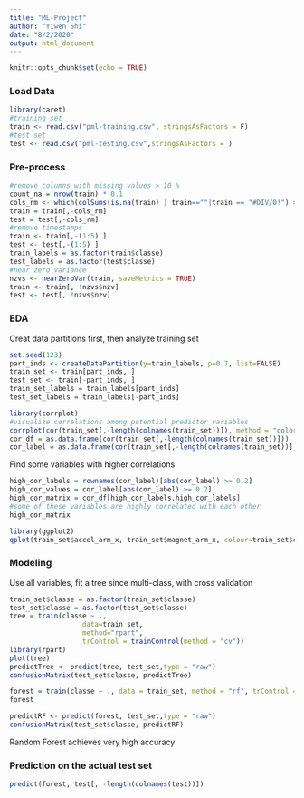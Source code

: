 ```yaml
---
title: "ML-Project"
author: "Yiwen Shi"
date: "8/2/2020"
output: html_document
---
```


```r
knitr::opts_chunk$set(echo = TRUE)
```


### Load Data
```r
library(caret)
#training set
train <- read.csv("pml-training.csv", stringsAsFactors = F)
#test set
test <- read.csv("pml-testing.csv",stringsAsFactors = )
```

### Pre-process
```r
#remove columns with missing values > 10 %
count_na = nrow(train) * 0.1
cols_rm <- which(colSums(is.na(train) | train==""|train == "#DIV/0!") > count_na)
train = train[,-cols_rm]
test = test[,-cols_rm]
#remove timestamps
train <- train[,-(1:5) ]
test <- test[,-(1:5) ]
train_labels = as.factor(train$classe)
test_labels = as.factor(test$classe)
#near zero variance
nzvs <- nearZeroVar(train, saveMetrics = TRUE)
train <- train[, !nzvs$nzv]
test <- test[, !nzvs$nzv]
```


### EDA

Creat data partitions first, then analyze training set
```r
set.seed(123)
part_inds <- createDataPartition(y=train_labels, p=0.7, list=FALSE)
train_set <- train[part_inds, ]
test_set <- train[-part_inds, ]
train_set_labels = train_labels[part_inds]
test_set_labels = train_labels[-part_inds]
```

```r
library(corrplot)
#visualize correlations among potential predictor variables
corrplot(cor(train_set[,-length(colnames(train_set))]), method = "color", tl.cex = 0.5)
cor_df = as.data.frame(cor(train_set[,-length(colnames(train_set))]))
cor_label = as.data.frame(cor(train_set[,-length(colnames(train_set))], as.numeric(train_set_labels)))
```

Find some variables with higher correlations
```r
high_cor_labels = rownames(cor_label)[abs(cor_label) >= 0.2]
high_cor_values = cor_label[abs(cor_label) >= 0.2]
high_cor_matrix = cor_df[high_cor_labels,high_cor_labels]
#some of these variables are highly correlated with each other
high_cor_matrix
```


```r
library(ggplot2)
qplot(train_set$accel_arm_x, train_set$magnet_arm_x, colour=train_set$classe)
```

### Modeling

Use all variables, fit a tree since multi-class, with cross validation
```r
train_set$classe = as.factor(train_set$classe)
test_set$classe = as.factor(test_set$classe)
tree = train(classe ~ ., 
                  data=train_set, 
                  method="rpart", 
                  trControl = trainControl(method = "cv"))
library(rpart)
plot(tree)
predictTree <- predict(tree, test_set,type = "raw")
confusionMatrix(test_set$classe, predictTree)
```

```r
forest = train(classe ~ ., data = train_set, method = "rf", trControl = trainControl(method = "cv", 5), ntree = 100)
forest
```
```r
predictRF <- predict(forest, test_set,type = "raw")
confusionMatrix(test_set$classe, predictRF)
```

Random Forest achieves very high accuracy

### Prediction on the actual test set
```r
predict(forest, test[, -length(colnames(test))])
```

